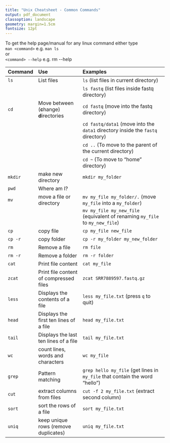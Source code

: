 ```yaml
---
title: "Unix Cheatsheet - Common Commands"
output: pdf_document
classoption: landscape
geometry: margin=1.5cm
fontsize: 12pt
---
```



To get the help page/manual for any linux command either type  
`man <command>` e.g. `man ls`  
or  
`<command> --help` e.g. rm \-\-help  

|Command| Use| Examples|  
|:--|:----------------------|:---------------------------------------------|
|`ls` | List files | `ls` (list files in current directory) |
|||`ls fastq` (list files inside fastq directory) |
|`cd` | Move between (**c**hange) **d**irectories| `cd fastq` (move into the fastq directory)|
||| `cd fastq/data1` (move into the `data1` directory inside the `fastq` directory)|
|||`cd ..` (To move to the parent of the current directory) |
|||`cd ~` (To move to "home" directory) |
|`mkdir` | make new directory| `mkdir my_folder` |
|`pwd` | Where am I?| |
|`mv` | move a file or directory| `mv my_file my_folder/.` (move `my_file` into a `my_folder`) |
||| `mv my_file my_new_file` (equivalent of renaming `my_file` to `my_new_file`) |
|`cp` | copy file| `cp my_file new_file` |
|`cp -r`|copy folder| `cp -r my_folder my_new_folder`|
|`rm` | Remove a file | `rm file` |
|`rm -r` | Remove a folder| `rm -r folder` |
|`cat` |Print file content|`cat my_file` |
|`zcat` |Print file content of compressed files|`zcat SRR7889597.fastq.gz` |
|`less` | Displays the contents of a file | `less my_file.txt` (press `q` to quit) |
|`head`| Displays the first ten lines of a file | `head my_file.txt` |
|`tail`| Displays the last ten lines of a file | `tail my_file.txt` |
|`wc` | count lines, words and characters | `wc my_file ` |
|`grep` | Pattern matching | `grep hello my_file` (get lines in `my_file` that contain the word "hello")|
| `cut` | extract columns from files | `cut -f 2 my_file.txt` (extract second column)
|`sort` | sort the rows of a file | `sort my_file.txt` | 
|`uniq` | keep unique rows (remove duplicates) | `uniq my_file.txt` | 
